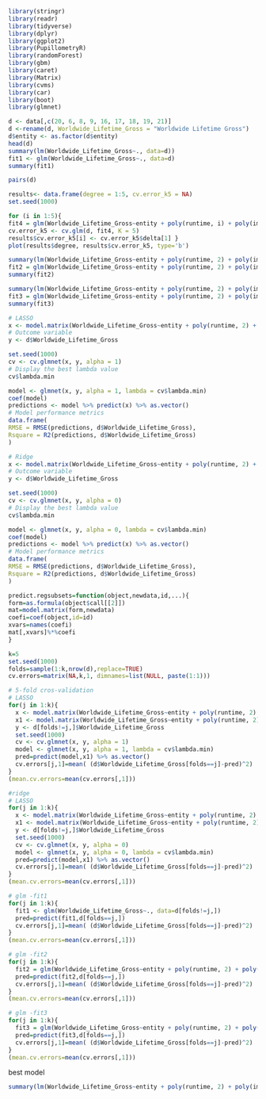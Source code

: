 ```{r}
library(stringr)
library(readr)
library(tidyverse)
library(dplyr)
library(ggplot2)
library(PupillometryR)
library(randomForest)
library(gbm)
library(caret)
library(Matrix)
library(cvms)
library(car)
library(boot)
library(glmnet)
```

```{r}
d <- data[,c(20, 6, 8, 9, 16, 17, 18, 19, 21)]
d <-rename(d, Worldwide_Lifetime_Gross = "Worldwide Lifetime Gross")
d$entity <- as.factor(d$entity)
head(d)
summary(lm(Worldwide_Lifetime_Gross~., data=d))
fit1 <- glm(Worldwide_Lifetime_Gross~., data=d)
summary(fit1)
```

```{r}
pairs(d)
```


```{r}
results<- data.frame(degree = 1:5, cv.error_k5 = NA)
set.seed(1000)

for (i in 1:5){
fit4 = glm(Worldwide_Lifetime_Gross~entity + poly(runtime, i) + poly(imdb_rating, i) + poly(imdb_votes, i) + poly(tomato_meter, i) + poly(tomato_review , i) + poly(tom_aud_score , i) + poly(tom_ratings , i), data=d)
cv.error_k5 <- cv.glm(d, fit4, K = 5)
results$cv.error_k5[i] <- cv.error_k5$delta[1] }
plot(results$degree, results$cv.error_k5, type='b')
```

```{r}
summary(lm(Worldwide_Lifetime_Gross~entity + poly(runtime, 2) + poly(imdb_rating, 2) + poly(imdb_votes, 2) + poly(tomato_meter, 2) + poly(tomato_review , 2) + poly(tom_aud_score , 2) + poly(tom_ratings , 2), data=d))
fit2 = glm(Worldwide_Lifetime_Gross~entity + poly(runtime, 2) + poly(imdb_rating, 2) + poly(imdb_votes, 2) + poly(tomato_meter, 2) + poly(tomato_review , 2) + poly(tom_aud_score , 2) + poly(tom_ratings , 2), data=d)
summary(fit2)
```

```{r}
summary(lm(Worldwide_Lifetime_Gross~entity + poly(runtime, 2) + poly(imdb_votes, 2) + poly(tomato_review, 2), data=d))
fit3 = glm(Worldwide_Lifetime_Gross~entity + poly(runtime, 2) + poly(imdb_votes, 2) + poly(tomato_review, 2), data=d)
summary(fit3)
```


```{r}
# LASSO
x <- model.matrix(Worldwide_Lifetime_Gross~entity + poly(runtime, 2) + poly(imdb_rating, 2) + poly(imdb_votes, 2) + poly(tomato_meter, 2) + poly(tomato_review , 2) + poly(tom_aud_score , 2) + poly(tom_ratings , 2), d)[,-1]
# Outcome variable
y <- d$Worldwide_Lifetime_Gross

set.seed(1000)
cv <- cv.glmnet(x, y, alpha = 1)
# Display the best lambda value
cv$lambda.min

model <- glmnet(x, y, alpha = 1, lambda = cv$lambda.min)
coef(model)
predictions <- model %>% predict(x) %>% as.vector()
# Model performance metrics
data.frame(
RMSE = RMSE(predictions, d$Worldwide_Lifetime_Gross),
Rsquare = R2(predictions, d$Worldwide_Lifetime_Gross)
)
```

```{r}
# Ridge
x <- model.matrix(Worldwide_Lifetime_Gross~entity + poly(runtime, 2) + poly(imdb_rating, 2) + poly(imdb_votes, 2) + poly(tomato_meter, 2) + poly(tomato_review , 2) + poly(tom_aud_score , 2) + poly(tom_ratings , 2), d)[,-1]
# Outcome variable
y <- d$Worldwide_Lifetime_Gross

set.seed(1000)
cv <- cv.glmnet(x, y, alpha = 0)
# Display the best lambda value
cv$lambda.min

model <- glmnet(x, y, alpha = 0, lambda = cv$lambda.min)
coef(model)
predictions <- model %>% predict(x) %>% as.vector()
# Model performance metrics
data.frame(
RMSE = RMSE(predictions, d$Worldwide_Lifetime_Gross),
Rsquare = R2(predictions, d$Worldwide_Lifetime_Gross)
)
```


```{r}
predict.regsubsets=function(object,newdata,id,...){
form=as.formula(object$call[[2]])
mat=model.matrix(form,newdata)
coefi=coef(object,id=id)
xvars=names(coefi)
mat[,xvars]%*%coefi
}

k=5
set.seed(1000)
folds=sample(1:k,nrow(d),replace=TRUE)
cv.errors=matrix(NA,k,1, dimnames=list(NULL, paste(1:1)))
```

```{r}
# 5-fold cros-validation
# LASSO
for(j in 1:k){
  x <- model.matrix(Worldwide_Lifetime_Gross~entity + poly(runtime, 2) + poly(imdb_rating, 2) + poly(imdb_votes, 2) + poly(tomato_meter, 2) + poly(tomato_review , 2) + poly(tom_aud_score , 2) + poly(tom_ratings , 2), d[folds!=j,])[,-1]
  x1 <- model.matrix(Worldwide_Lifetime_Gross~entity + poly(runtime, 2) + poly(imdb_rating, 2) + poly(imdb_votes, 2) + poly(tomato_meter, 2) + poly(tomato_review , 2) + poly(tom_aud_score , 2) + poly(tom_ratings , 2), d[folds==j,])[,-1]
  y <- d[folds!=j,]$Worldwide_Lifetime_Gross
  set.seed(1000)
  cv <- cv.glmnet(x, y, alpha = 1)
  model <- glmnet(x, y, alpha = 1, lambda = cv$lambda.min)
  pred=predict(model,x1) %>% as.vector()
  cv.errors[j,1]=mean( (d$Worldwide_Lifetime_Gross[folds==j]-pred)^2) 
} 
(mean.cv.errors=mean(cv.errors[,1]))

#ridge
# LASSO
for(j in 1:k){
  x <- model.matrix(Worldwide_Lifetime_Gross~entity + poly(runtime, 2) + poly(imdb_rating, 2) + poly(imdb_votes, 2) + poly(tomato_meter, 2) + poly(tomato_review , 2) + poly(tom_aud_score , 2) + poly(tom_ratings , 2), d[folds!=j,])[,-1]
  x1 <- model.matrix(Worldwide_Lifetime_Gross~entity + poly(runtime, 2) + poly(imdb_rating, 2) + poly(imdb_votes, 2) + poly(tomato_meter, 2) + poly(tomato_review , 2) + poly(tom_aud_score , 2) + poly(tom_ratings , 2), d[folds==j,])[,-1]
  y <- d[folds!=j,]$Worldwide_Lifetime_Gross
  set.seed(1000)
  cv <- cv.glmnet(x, y, alpha = 0)
  model <- glmnet(x, y, alpha = 0, lambda = cv$lambda.min)
  pred=predict(model,x1) %>% as.vector()
  cv.errors[j,1]=mean( (d$Worldwide_Lifetime_Gross[folds==j]-pred)^2) 
} 
(mean.cv.errors=mean(cv.errors[,1]))

# glm -fit1
for(j in 1:k){
  fit1 <- glm(Worldwide_Lifetime_Gross~., data=d[folds!=j,])
  pred=predict(fit1,d[folds==j,])
  cv.errors[j,1]=mean( (d$Worldwide_Lifetime_Gross[folds==j]-pred)^2) 
} 
(mean.cv.errors=mean(cv.errors[,1]))

# glm -fit2
for(j in 1:k){
  fit2 = glm(Worldwide_Lifetime_Gross~entity + poly(runtime, 2) + poly(imdb_rating, 2) + poly(imdb_votes, 2) + poly(tomato_meter, 2) + poly(tomato_review , 2) + poly(tom_aud_score , 2) + poly(tom_ratings , 2), data=d[folds!=j,])
  pred=predict(fit2,d[folds==j,])
  cv.errors[j,1]=mean( (d$Worldwide_Lifetime_Gross[folds==j]-pred)^2) 
} 
(mean.cv.errors=mean(cv.errors[,1]))

# glm -fit3
for(j in 1:k){
  fit3 = glm(Worldwide_Lifetime_Gross~entity + poly(runtime, 2) + poly(imdb_votes, 2) + poly(tomato_review, 2), data=d[folds!=j,])
  pred=predict(fit3,d[folds==j,])
  cv.errors[j,1]=mean( (d$Worldwide_Lifetime_Gross[folds==j]-pred)^2) 
} 
(mean.cv.errors=mean(cv.errors[,1]))
```

best model 
```{r}
summary(lm(Worldwide_Lifetime_Gross~entity + poly(runtime, 2) + poly(imdb_votes, 2) + poly(tomato_review, 2), data=d))
```
  


